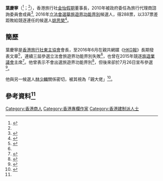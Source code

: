 {{Multiple issues|
{{Expand|time=2016-09-08T05:30:00+00:00}}
{{Expert|time=2016-09-08}}}}

'''葉慶寧'''（{{lang-en|'''Yip Hing Ning Freddy'''}}<ref name=info>{{Cite web|url=http://www.elections.gov.hk/legco2016/pdf/intro_to_can/M_M%203.pdf|title=旅遊界功能界別候選人簡介|accessdate=2016-09-08|work=2016立法會選舉}}</ref>；{{bd|1951年}}<ref name=info/>），香港旅行社[[金怡假期|金怡假期]]董事長，2010年被政府委任為旅行代理商諮詢委員會成員<ref name="#1">{{Cite web|title=旅行代理商諮詢委員會委任成員|url=https://www.info.gov.hk/gia/general/201011/26/P201011260117.htm|accessdate=2020-02-10|work=www.info.gov.hk}}</ref>, 2016年[[2016年香港立法會選舉|立法會選舉]][[旅遊界功能界別|旅遊界功能界別]]候選人，得288票，以337票差距敗給競逐連任的候選人[[姚思榮|姚思榮]]<ref>{{Cite web|url=http://hk.apple.nextmedia.com/news/art/20160906/19761811|title=力迫林健鋒　陳浩濂輸67票|date=2016-09-05|accessdate=2016-09-08|work=蘋果日報}}</ref>。

== 簡歷 ==
葉慶寧是[[香港旅行社東主協會|香港旅行社東主協會]]會長，至2016年6月在親共網媒《[[HKG報|HKG報]]》長期發表文章<ref>{{cite web|url=http://hkgpao.com/author/freddy-yip/|title=葉慶寧 | HKG報|accessdate=2016-09-08|work=HKG報|deadurl=yes|archiveurl=https://web.archive.org/web/20160914160214/http://hkgpao.com/author/freddy-yip/|archivedate=2016-09-14}}</ref>，連續三屆參選立法會旅遊界功能界別失敗<ref name=ming/>，也曾在2015年競逐[[旅遊業議會|旅遊業議會]]主席<ref>{{Cite web|url=http://std.stheadline.com/yesterday/loc/1205ao10.html|title=傳特首助拉票葉慶寧爭掌旅議會|date=2015-12-05|accessdate=2016-09-08|work=星島日報|archive-url=https://web.archive.org/web/20160917113419/http://std.stheadline.com/yesterday/loc/1205ao10.html|archive-date=2016-09-17|dead-url=yes}}</ref>。他曾表示不會出選旅遊界功能界別<ref>{{cite web|url=http://www.hk01.com/%E7%AB%8B%E6%B3%95%E6%9C%83%E9%81%B8%E8%88%89/27046/-%E7%AB%8B%E6%9C%83%E9%81%B8%E6%83%85%E5%89%8D%E7%9E%BB-%E6%97%85%E9%81%8A%E7%95%8C%E6%9E%97%E5%B0%91%E9%BA%9F%E6%8C%91%E6%88%B0%E5%A7%9A%E6%80%9D%E6%A6%AE-%E5%96%AE%E6%8C%91%E9%9A%A8%E6%99%82%E8%AE%8A%E5%9B%9B%E6%96%B9%E6%B7%B7%E6%88%B0|title=【立會選情前瞻】旅遊界林少麟挑戰姚思榮　單挑隨時變四方混戰|date=2016-06-21|accessdate=2016-09-08|work=香港01}}</ref>，但後來卻於7月26日宣布參選<ref>{{cite web|url=http://sina.com.hk/news/article/20160726/0/1/34/%E8%91%89%E6%85%B6%E5%AF%A7%E5%8F%8A%E8%94%A1%E6%B2%9B%E8%8F%AF%E5%A0%B1%E5%90%8D%E5%8F%83%E9%81%B8%E7%AB%8B%E6%B3%95%E6%9C%83-6094821.html|title=葉慶寧及蔡沛華報名參選立法會|date=2016-07-26|accessdate=2016-09-08|work=now新聞|archive-url=https://web.archive.org/web/20160913103344/http://sina.com.hk/news/article/20160726/0/1/34/%E8%91%89%E6%85%B6%E5%AF%A7%E5%8F%8A%E8%94%A1%E6%B2%9B%E8%8F%AF%E5%A0%B1%E5%90%8D%E5%8F%83%E9%81%B8%E7%AB%8B%E6%B3%95%E6%9C%83-6094821.html|archive-date=2016-09-13|dead-url=yes}}</ref>。

他與另一候選人[[林少麟|林少麟]]關係密切，被其視為「親大佬」<ref name=ming>{{Cite web|url=http://news.mingpao.com/ins/instantnews/web_tc/article/20160714/s00001/1468486137943|title=【立會選舉】葉慶寧參選旅遊界功能組別 自稱夠膽鬧政府 支持梁振英連任|date=2016-07-14|accessdate=2016-09-08|work=明報}}</ref>。

==參考資料<ref name="#1"/>==
<references />


[[Category:香港商人|Category:香港商人]]
[[Category:香港專欄作家|Category:香港專欄作家]]
[[Category:香港建制派人士|Category:香港建制派人士]]
